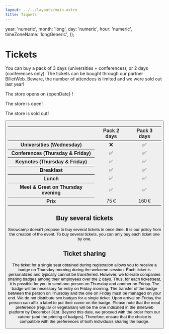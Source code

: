 ```yaml
---
layout: ../../layouts/main.astro
title: Tiquets
---
```


  year: 'numeric',
  month: 'long',
  day: 'numeric',
  hour: 'numeric',
  timeZoneName: 'longGeneric',
});

# Tickets

You can buy a pack of 3 days (universities + conferences), or 2 days (conferences only).
The tickets can be bought through our partner BilletWeb.
Beware, the number of attendees is limited and we were sold out last year!

<p className="ticketsBefore">The store opens on {openDate} !</p>
<p className="ticketsOpened">The store is open!</p>
<p className="ticketsClosed">The store is sold out!</p>

<Button className="ticketsOpened" href={edition.ticketing.link} title="Tickets"/>


<table style="text-align: center">
<thead>
<tr>
  <th></th>
  <th scope="col">Pack 2 days</th>
  <th scope="col">Pack 3 days</th>
</tr>
</thead>
  <tbody>
  <tr>
    <th scope="row">Universities (Wednesday)</th>
    <td>❌</td>
    <td>✅</td>
  </tr>
  <tr>
    <th scope="row">Conferences (Thursday & Friday)</th>
    <td>✅</td>
    <td>✅</td>
  </tr>
  <tr>
    <th scope="row">Keynotes (Thursday & Friday)</th>
    <td>✅</td>
    <td>✅</td>
  </tr>
  <tr>
    <th scope="row">Breakfast</th>
    <td>✅</td>
    <td>✅</td>
  </tr>
  <tr>
    <th scope="row">Lunch</th>
    <td>✅</td>
    <td>✅</td>
  </tr>
  <tr>
    <th scope="row">Meet & Greet on Thursday evening</th>
    <td>✅</td>
    <td>✅</td>
  </tr>
  <tr>
    <th scope="row">Prix</th>
    <td>75 €</td>
    <td>160 €</td>
  </tr>
  </tbody>
</table>

## Buy several tickets

Snowcamp doesn't propose to buy several tickets in once time.
It is our policy from the creation of the event.
To buy several tickets, you can only buy each ticket one by one.

## Ticket sharing

The ticket for a single seat obtained during registration allows you to receive a badge on Thursday morning during the welcome session.
Each ticket is personalized and typically cannot be transferred.
However, we tolerate companies sharing badges among their employees over the 2 days.
Thus, for each ticket/seat, it is possible for you to send one person on Thursday and another on Friday.
The badge will be necessary for entry on Friday morning.
The transfer of the badge between the person on Thursday and the one on Friday must be managed on your end.
We do not distribute two badges for a single ticket.
Upon arrival on Friday, the person can affix a label to put their name on the badge.
Please note that the meal preference (regular or vegetarian) will be the one indicated in the Billetweb platform by December 31st.
Beyond this date, we proceed with the order from our caterer (and the printing of badges).
Therefore, ensure that the choice is compatible with the preferences of both individuals sharing the badge.
